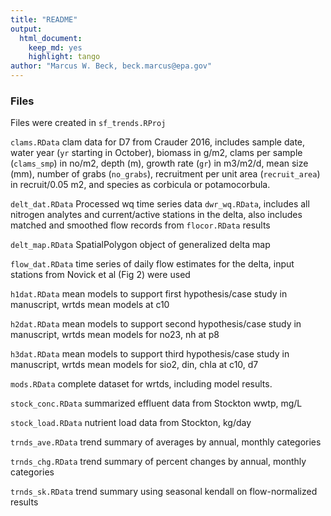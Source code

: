 ```yaml
---
title: "README"
output: 
  html_document:
    keep_md: yes
    highlight: tango
author: "Marcus W. Beck, beck.marcus@epa.gov"
---
```


### Files

Files were created in `sf_trends.RProj`

`clams.RData` clam data for D7 from Crauder 2016, includes sample date, water year (`yr` starting in October), biomass in g/m2, clams per sample (`clams_smp`) in no/m2, depth (m), growth rate (`gr`) in m3/m2/d, mean size (mm), number of grabs (`no_grabs`), recruitment per unit area (`recruit_area`) in recruit/0.05 m2, and species as corbicula or potamocorbula.

`delt_dat.RData` Processed wq time series data `dwr_wq.RData`, includes all nitrogen analytes and current/active stations in the delta, also includes matched and smoothed flow records from `flocor.RData` results

`delt_map.RData` SpatialPolygon object of generalized delta map

`flow_dat.RData` time series of daily flow estimates for the delta, input stations from Novick et al (Fig 2) were used

`h1dat.RData` mean models to support first hypothesis/case study in manuscript, wrtds mean models at c10 

`h2dat.RData` mean models to support second hypothesis/case study in manuscript, wrtds mean models for no23, nh at p8

`h3dat.RData` mean models to support third hypothesis/case study in manuscript, wrtds mean models for sio2, din, chla at c10, d7

`mods.RData` complete dataset for wrtds, including model results.

`stock_conc.RData` summarized effluent data from Stockton wwtp, mg/L

`stock_load.RData` nutrient load data from Stockton, kg/day

`trnds_ave.RData` trend summary of averages by annual, monthly categories

`trnds_chg.RData` trend summary of percent changes by annual, monthly categories

`trnds_sk.RData` trend summary using seasonal kendall on flow-normalized results